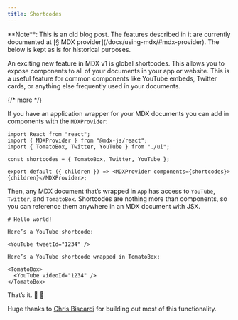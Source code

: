 ```yaml
---
title: Shortcodes
---
```


<Note type="legacy">
  **Note**: This is an old blog post. The features described in it are currently documented at [§ MDX
  provider](/docs/using-mdx/#mdx-provider). The below is kept as is for historical purposes.
</Note>

An exciting new feature in MDX v1 is global shortcodes.
This allows you to expose components to all of your documents in your app or
website.
This is a useful feature for common components like YouTube embeds, Twitter
cards, or anything else frequently used in your documents.

{/* more */}

If you have an application wrapper for your MDX documents
you can add in components with the `MDXProvider`:

```tsx path="src/App.js"
import React from "react";
import { MDXProvider } from "@mdx-js/react";
import { TomatoBox, Twitter, YouTube } from "./ui";

const shortcodes = { TomatoBox, Twitter, YouTube };

export default ({ children }) => <MDXProvider components={shortcodes}>{children}</MDXProvider>;
```

Then, any MDX document that’s wrapped in `App` has access to `YouTube`,
`Twitter`, and `TomatoBox`.
Shortcodes are nothing more than components, so you can reference them anywhere
in an MDX document with JSX.

```mdx path="example.mdx"
# Hello world!

Here’s a YouTube shortcode:

<YouTube tweetId="1234" />

Here’s a YouTube shortcode wrapped in TomatoBox:

<TomatoBox>
  <YouTube videoId="1234" />
</TomatoBox>
```

That’s it.
🎉 🚀

Huge thanks to [Chris Biscardi](https://christopherbiscardi.com)
for building out most of this functionality.
